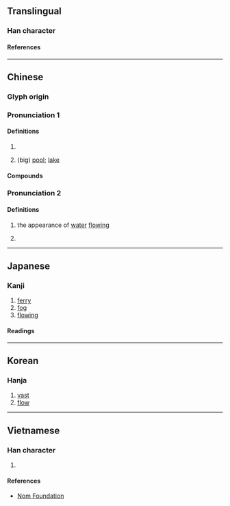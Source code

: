{{character info/new}}
==Translingual==

===Han character===
{{Han char|rn=85|rad=水|as=04|sn=7|four=30117|canj=EYHN|ids=⿰氵亢}}

====References====
{{Han ref|kx=0610.030|dkj=17187|dj=1002.130|hdz=31572.020|uh=6C86}}

----

==Chinese==
{{zh-forms}}

===Glyph origin===
{{Han etym}}

===Pronunciation 1===
{{zh-pron
|m=hàng
|c=hong4
|mn=khòng
|mc=2
|oc=2
|cat=n
}}

====Definitions====
{{zh-hanzi}}

# {{n-g|Used in {{zh-l|沆漭}} and {{zh-l|沆瀣}}, etc.}}
# {{zh-hg}} (big) [[pool]]; [[lake]]

====Compounds====
{{zh-der|沆瀣|沆瀣一氣|漭沆|沆漭|沆溉}}

===Pronunciation 2===
{{zh-pron
|m=háng
|mc=1
|oc=1
|cat=a,adv
}}

====Definitions====
{{zh-hanzi}}

# {{zh-hg}} the appearance of [[water]] [[flow]]ing
# {{zh-hg}} {{zh-synonym|渡}}

----

==Japanese==

===Kanji===
{{ja-kanji|grade=|rs=水04}}

# [[ferry]]
# [[fog]]
# [[flowing]]

====Readings====
{{ja-readings
|on=こう, ごう
|kun=ひろい
}}

----

==Korean==

===Hanja===
{{ko-hanja|항}}

# [[vast]]
# [[flow]]

----

==Vietnamese==

===Han character===
{{vi-readings|rs=水04|reading=hàng}}

# {{rfdef|vi|sort=水04}}

====References====
* [http://nomfoundation.org/common/nom_details.php?codepoint=6c86 Nom Foundation]